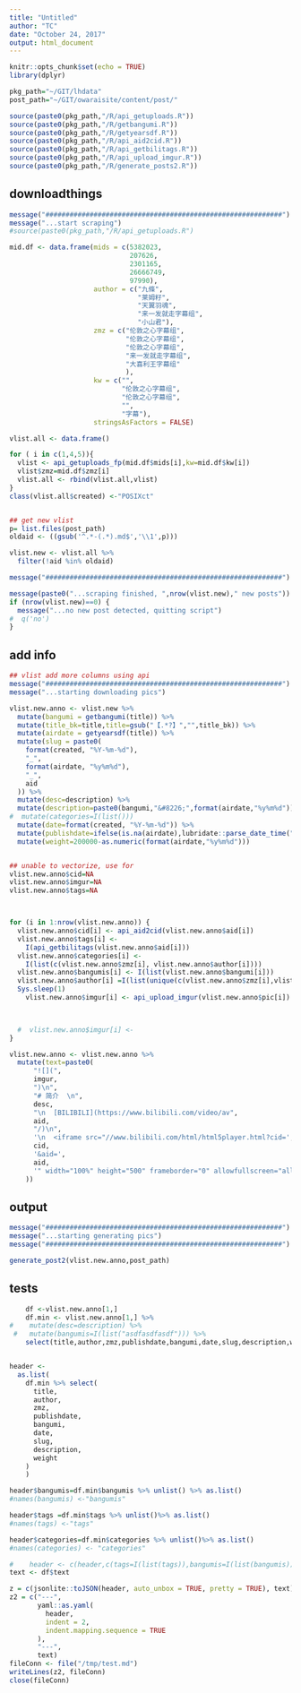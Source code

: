 ```yaml
---
title: "Untitled"
author: "TC"
date: "October 24, 2017"
output: html_document
---
```


```r
knitr::opts_chunk$set(echo = TRUE)
library(dplyr)

pkg_path="~/GIT/lhdata"
post_path="~/GIT/owaraisite/content/post/"

source(paste0(pkg_path,"/R/api_getuploads.R"))
source(paste0(pkg_path,"/R/getbangumi.R"))
source(paste0(pkg_path,"/R/getyearsdf.R"))
source(paste0(pkg_path,"/R/api_aid2cid.R"))
source(paste0(pkg_path,"/R/api_getbilitags.R"))
source(paste0(pkg_path,"/R/api_upload_imgur.R"))
source(paste0(pkg_path,"/R/generate_posts2.R"))

```

## downloadthings

```r
message("###########################################################")
message("...start scraping")
#source(paste0(pkg_path,"/R/api_getuploads.R")

mid.df <- data.frame(mids = c(5382023,
                              207626,
                              2301165,
                              26666749,
                              97990),
                     author = c("九條",
                                "莱姆籽",
                                "天翼羽魂",
                                "来一发就走字幕组",
                                "小山君"),
                     zmz = c("伦敦之心字幕组",
                             "伦敦之心字幕组",
                             "伦敦之心字幕组",
                             "来一发就走字幕组",
                             "大喜利王字幕组"
                             ),
                     kw = c("",
                            "伦敦之心字幕组",
                            "伦敦之心字幕组",
                            "",
                            "字幕"),
                     stringsAsFactors = FALSE)

vlist.all <- data.frame()

for ( i in c(1,4,5)){
  vlist <- api_getuploads_fp(mid.df$mids[i],kw=mid.df$kw[i])
  vlist$zmz=mid.df$zmz[i]
  vlist.all <- rbind(vlist.all,vlist)
}
class(vlist.all$created) <-"POSIXct"


## get new vlist
p= list.files(post_path)
oldaid <- ((gsub('^.*-(.*).md$','\\1',p)))

vlist.new <- vlist.all %>% 
  filter(!aid %in% oldaid)

message("###########################################################")

message(paste0("...scraping finished, ",nrow(vlist.new)," new posts"))
if (nrow(vlist.new)==0) {
  message("...no new post detected, quitting script")
#  q('no')
}

```

## add info

```r
## vlist add more columns using api
message("###########################################################")
message("...starting downloading pics")

vlist.new.anno <- vlist.new %>%
  mutate(bangumi = getbangumi(title)) %>%
  mutate(title_bk=title,title=gsub("【.*?】","",title_bk)) %>%
  mutate(airdate = getyearsdf(title)) %>%
  mutate(slug = paste0(
    format(created, "%Y-%m-%d"),
    "_",
    format(airdate, "%y%m%d"),
    "_",
    aid
  )) %>%
  mutate(desc=description) %>%
  mutate(description=paste0(bangumi,"&#8226;",format(airdate,"%y%m%d"))) %>%
#  mutate(categories=I(list()))
  mutate(date=format(created, "%Y-%m-%d")) %>%
  mutate(publishdate=ifelse(is.na(airdate),lubridate::parse_date_time("19000101",orders="Y-m-d"),format(airdate,"%Y-%m-%d"))) %>%
  mutate(weight=200000-as.numeric(format(airdate,"%y%m%d")))


## unable to vectorize, use for
vlist.new.anno$cid=NA
vlist.new.anno$imgur=NA
vlist.new.anno$tags=NA



for (i in 1:nrow(vlist.new.anno)) {
  vlist.new.anno$cid[i] <- api_aid2cid(vlist.new.anno$aid[i])
  vlist.new.anno$tags[i] <-
    I(api_getbilitags(vlist.new.anno$aid[i]))
  vlist.new.anno$categories[i] <-
    I(list(c(vlist.new.anno$zmz[i], vlist.new.anno$author[i])))
  vlist.new.anno$bangumis[i] <- I(list(vlist.new.anno$bangumi[i]))
  vlist.new.anno$author[i] =I(list(unique(c(vlist.new.anno$zmz[i],vlist.new.anno$author[i]))))
  Sys.sleep(1)
    vlist.new.anno$imgur[i] <- api_upload_imgur(vlist.new.anno$pic[i])


  
  #  vlist.new.anno$imgur[i] <-
}

vlist.new.anno <- vlist.new.anno %>%
  mutate(text=paste0(
      "![](",
      imgur,
      ")\n",
      "# 简介  \n",
      desc,
      "\n  [BILIBILI](https://www.bilibili.com/video/av",
      aid,
      "/)\n",
      '\n  <iframe src="//www.bilibili.com/html/html5player.html?cid=',
      cid,
      '&aid=',
      aid,
      '" width="100%" height="500" frameborder="0" allowfullscreen="allowfullscreen"></iframe>'
    ))


```

## output

```r
message("###########################################################")
message("...starting generating pics")
message("###########################################################")

generate_post2(vlist.new.anno,post_path)
```



## tests


```r
    df <-vlist.new.anno[1,]
    df.min <- vlist.new.anno[1,] %>%
#    mutate(desc=description) %>%
 #   mutate(bangumis=I(list("asdfasdfasdf"))) %>%
    select(title,author,zmz,publishdate,bangumi,date,slug,description,weight,categories,tags,bangumis)


header <-
  as.list(
    df.min %>% select(
      title,
      author,
      zmz,
      publishdate,
      bangumi,
      date,
      slug,
      description,
      weight
    ) 
    )

header$bangumis=df.min$bangumis %>% unlist() %>% as.list()
#names(bangumis) <-"bangumis"

header$tags =df.min$tags %>% unlist()%>% as.list()
#names(tags) <-"tags"

header$categories=df.min$categories %>% unlist()%>% as.list()
#names(categories) <- "categories"

#    header <- c(header,c(tags=I(list(tags)),bangumis=I(list(bangumis)),categories=I(list(categories))))
text <- df$text

z = c(jsonlite::toJSON(header, auto_unbox = TRUE, pretty = TRUE), text)
z2 = c("---",
       yaml::as.yaml(
         header,
         indent = 2,
         indent.mapping.sequence = TRUE
       ),
       "---",
       text)
fileConn <- file("/tmp/test.md")
writeLines(z2, fileConn)
close(fileConn)

```








